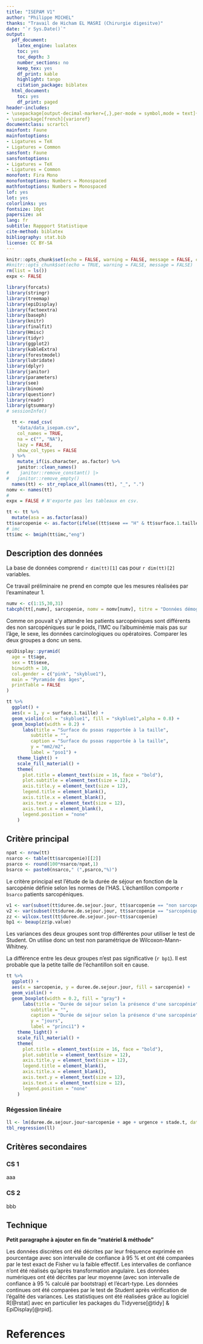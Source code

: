 ```yaml
---
title: "ISEPAM V1"
author: "Philippe MICHEL"
thanks: "Travail de Hicham EL MASRI (Chirurgie digesitve)"
date: "`r Sys.Date()`"
output:
  pdf_document:
    latex_engine: lualatex
    toc: yes
    toc_depth: 3
    number_sections: no
    keep_tex: yes
    df_print: kable
    highlight: tango
    citation_package: biblatex
  html_document:
    toc: yes
    df_print: paged
header-includes:
- \usepackage[output-decimal-marker={,},per-mode = symbol,mode = text]{siunitx}
- \usepackage[french]{varioref}
documentclass: scrartcl
mainfont: Faune
mainfontoptions:
- Ligatures = TeX
- Ligatures = Common
sansfont: Faune
sansfontoptions:
- Ligatures = TeX
- Ligatures = Common
monofont: Fira Mono
monofontoptions: Numbers = Monospaced
mathfontoptions: Numbers = Monospaced
lof: yes
lot: yes
colorlinks: yes
fontsize: 10pt
papersize: a4
lang: fr
subtitle: Rappport Statistique
cite-method: biblatex
bibliography: stat.bib
license: CC BY-SA
---
```


```r
knitr::opts_chunk$set(echo = FALSE, warning = FALSE, message = FALSE, cache = FALSE)
#knitr::opts_chunk$set(echo = TRUE, warning = FALSE, message = FALSE)
rm(list = ls())
expx <- FALSE
```

```r
library(forcats)
library(stringr)
library(treemap)
library(epiDisplay)
library(factoextra)
library(baseph)
library(knitr)
library(finalfit)
library(Hmisc)
library(tidyr)
library(ggplot2)
library(kableExtra)
library(forestmodel)
library(lubridate)
library(dplyr)
library(janitor)
library(parameters)
library(see)
library(binom)
library(questionr)
library(readr)
library(gtsummary)
# sessionInfo()
```

```r
  tt <- read_csv(
    "data/data_isepam.csv",
    col_names = TRUE,
    na = c("", "NA"),
    lazy = FALSE,
    show_col_types = FALSE
  ) %>%
    mutate_if(is.character, as.factor) %>%
    janitor::clean_names()
#    janitor::remove_constant() |>
#   janitor::remove_empty()
  names(tt) <- str_replace_all(names(tt), "_", ".")
nomv <- names(tt)
#
expx = FALSE # N'exporte pas les tableaux en csv.
```

```r
tt <- tt %>% 
  mutate(asa = as.factor(asa))
tt$sarcopenie <- as.factor(ifelse((tt$sexe == "H" & tt$surface.1.taille < 524)|(tt$sexe == "F" & tt$surface.1.taille < 385),"sarcopénique", "non sarcopénique"))
# imc
tt$imc <- bmiph(tt$imc,"eng")
```





## Description des données

La base de données comprend  `r dim(tt)[1]` cas pour `r dim(tt)[2]`  variables. 

 Ce travail préliminaire ne prend en compte que les mesures réalisées par l'examinateur 1.

```r
numv <- c(1:15,30,31)
tabcph(tt[,numv], sarcopenie, nomv = nomv[numv], titre = "Données démographiques", export = expx)
```

Comme on pouvait s'y attendre les patients sarcopéniques sont différents des non sarcopéniques sur le poids, l'IMC ou l'albuminémie mais pas sur l'âge, le sexe, les données carcinologiques ou opératoires. Comparer les deux groupes a donc un sens.

```r
epiDisplay::pyramid(
  age = tt$age,
  sex = tt$sexe,
  binwidth = 10,
  col.gender = c("pink", "skyblue1"),
  main = "Pyramide des âges",
  printTable = FALSE
)
```

```r
tt %>% 
  ggplot() +
  aes(x = 1, y = surface.1.taille) +
  geom_violin(col = "skyblue1", fill = "skyblue1",alpha = 0.8) +
  geom_boxplot(width = 0.2) +
      labs(title = "Surface du psoas rapportée à la taille",
         subtitle = "",
         caption = "Surface du psoas rapportée à la taille",
         y = "mm2/m2",
         label = "pso1") +
    theme_light() +
    scale_fill_material() +
    theme(
      plot.title = element_text(size = 16, face = "bold"),
      plot.subtitle = element_text(size = 12),
      axis.title.y = element_text(size = 12),
      legend.title = element_blank(),
      axis.title.x = element_blank(),
      axis.text.y = element_text(size = 12),
      axis.text.x = element_blank(),
      legend.position = "none"
    )
```

## Critère principal

```r
npat <- nrow(tt)
nsarco <- table(tt$sarcopenie)[[2]]
psarco <- round(100*nsarco/npat,1)
bsarco <- paste0(nsarco," (",psarco,"%)")
```


Le critère principal est l'étude de la durée de séjour en fonction de la sarcopénie définie selon les normes de l'HAS. L'échantillon comporte `r bsarco` patients sarcopéniques.

```r
v1 <- var(subset(tt$duree.de.sejour.jour, tt$sarcopenie == "non sarcopénique"))
v2 <- var(subset(tt$duree.de.sejour.jour, tt$sarcopenie == "sarcopénique"))
zz <- wilcox.test(tt$duree.de.sejour.jour~tt$sarcopenie)
bp1 <- beaup(zz$p.value)
```
Les variances des deux groupes sont trop différentes pour utiliser le test de Student. On utilise donc un test non paramétrique de Wilcoxon-Mann-Whitney.

La différence entre les deux groupes n'est pas significative (`r bp1`). Il est probable que la petite taille de l'échantillon soit en cause.

```r
tt %>% 
  ggplot() + 
  aes(x = sarcopenie, y = duree.de.sejour.jour, fill = sarcopenie) +
  geom_violin() +
  geom_boxplot(width = 0.2, fill = "gray") +
      labs(title = "Durée de séjour selon la présence d'une sarcopénie",
         subtitle = "",
         caption = "Durée de séjour selon la présence d'une sarcopénie",
         y = "jours",
         label = "princi1") +
    theme_light() +
    scale_fill_material() +
    theme(
      plot.title = element_text(size = 16, face = "bold"),
      plot.subtitle = element_text(size = 12),
      axis.title.y = element_text(size = 12),
      legend.title = element_blank(),
      axis.title.x = element_blank(),
      axis.text.y = element_text(size = 12),
      axis.text.x = element_text(size = 12),
      legend.position = "none"
    )
```

### Régession linéaire

```r
ll <- lm(duree.de.sejour.jour~sarcopenie + age + urgence + stade.t, data = tt)
tbl_regression(ll)
```


## Critères secondaires

### CS 1
aaa

### CS 2
bbb

## Technique 

**Petit paragraphe à ajouter en fin de “matériel & méthode”**

Les données discrètes ont été décrites par leur fréquence exprimée en pourcentage avec son intervalle de confiance à 95 % et ont été comparées par le test exact de Fisher vu la faible effectif. Les intervalles de confiance n’ont été réalisés qu’après transformation angulaire. Les données numériques ont été décrites par leur moyenne (avec son intervalle de confiance à 95 % calculé par bootstrap) et l’écart-type. Les données continues ont été comparées par le test de Student après vérification de l’égalité des variances.
Les statistiques ont été réalisées grâce au logiciel R[@rstat] avec en particulier les packages du Tidyverse[@tidy] & EpiDisplay[@rpid].

# References

